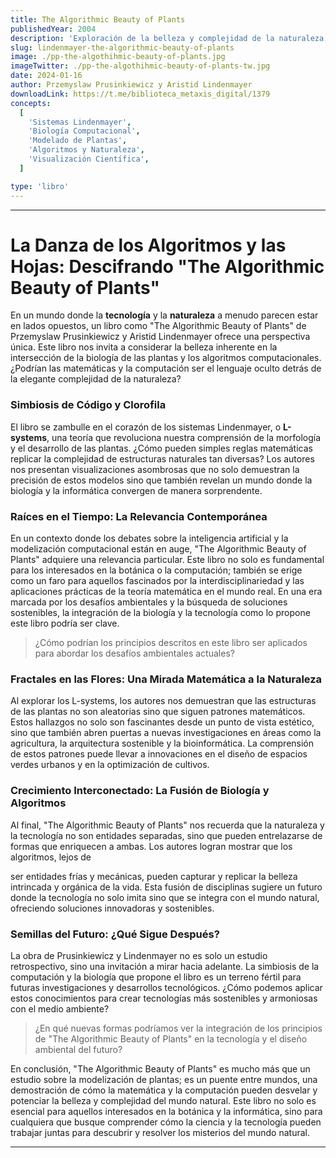 ```yaml
---
title: The Algorithmic Beauty of Plants
publishedYear: 2004
description: 'Exploración de la belleza y complejidad de la naturaleza a través de los sistemas Lindenmayer. Intersección única de biología y algoritmos computacionales para modelar el crecimiento de las plantas.'
slug: lindenmayer-the-algorithmic-beauty-of-plants
image: ./pp-the-algothihmic-beauty-of-plants.jpg
imageTwitter: ./pp-the-algothihmic-beauty-of-plants-tw.jpg
date: 2024-01-16
author: Przemyslaw Prusinkiewicz y Aristid Lindenmayer
downloadLink: https://t.me/biblioteca_metaxis_digital/1379
concepts:
  [
    'Sistemas Lindenmayer',
    'Biología Computacional',
    'Modelado de Plantas',
    'Algoritmos y Naturaleza',
    'Visualización Científica',
  ]

type: 'libro'
---
```


---

# **La Danza de los Algoritmos y las Hojas: Descifrando "The Algorithmic Beauty of Plants"**

En un mundo donde la **tecnología** y la **naturaleza** a menudo parecen estar en lados opuestos, un libro como "The Algorithmic Beauty of Plants" de Przemyslaw Prusinkiewicz y Aristid Lindenmayer ofrece una perspectiva única. Este libro nos invita a considerar la belleza inherente en la intersección de la biología de las plantas y los algoritmos computacionales. ¿Podrían las matemáticas y la computación ser el lenguaje oculto detrás de la elegante complejidad de la naturaleza?

### **Simbiosis de Código y Clorofila**

El libro se zambulle en el corazón de los sistemas Lindenmayer, o **L-systems**, una teoría que revoluciona nuestra comprensión de la morfología y el desarrollo de las plantas. ¿Cómo pueden simples reglas matemáticas replicar la complejidad de estructuras naturales tan diversas? Los autores nos presentan visualizaciones asombrosas que no solo demuestran la precisión de estos modelos sino que también revelan un mundo donde la biología y la informática convergen de manera sorprendente.

### **Raíces en el Tiempo: La Relevancia Contemporánea**

En un contexto donde los debates sobre la inteligencia artificial y la modelización computacional están en auge, "The Algorithmic Beauty of Plants" adquiere una relevancia particular. Este libro no solo es fundamental para los interesados en la botánica o la computación; también se erige como un faro para aquellos fascinados por la interdisciplinariedad y las aplicaciones prácticas de la teoría matemática en el mundo real. En una era marcada por los desafíos ambientales y la búsqueda de soluciones sostenibles, la integración de la biología y la tecnología como lo propone este libro podría ser clave.

> ¿Cómo podrían los principios descritos en este libro ser aplicados para abordar los desafíos ambientales actuales?

### **Fractales en las Flores: Una Mirada Matemática a la Naturaleza**

Al explorar los L-systems, los autores nos demuestran que las estructuras de las plantas no son aleatorias sino que siguen patrones matemáticos. Estos hallazgos no solo son fascinantes desde un punto de vista estético, sino que también abren puertas a nuevas investigaciones en áreas como la agricultura, la arquitectura sostenible y la bioinformática. La comprensión de estos patrones puede llevar a innovaciones en el diseño de espacios verdes urbanos y en la optimización de cultivos.

### **Crecimiento Interconectado: La Fusión de Biología y Algoritmos**

Al final, "The Algorithmic Beauty of Plants" nos recuerda que la naturaleza y la tecnología no son entidades separadas, sino que pueden entrelazarse de formas que enriquecen a ambas. Los autores logran mostrar que los algoritmos, lejos de

ser entidades frías y mecánicas, pueden capturar y replicar la belleza intrincada y orgánica de la vida. Esta fusión de disciplinas sugiere un futuro donde la tecnología no solo imita sino que se integra con el mundo natural, ofreciendo soluciones innovadoras y sostenibles.

### **Semillas del Futuro: ¿Qué Sigue Después?**

La obra de Prusinkiewicz y Lindenmayer no es solo un estudio retrospectivo, sino una invitación a mirar hacia adelante. La simbiosis de la computación y la biología que propone el libro es un terreno fértil para futuras investigaciones y desarrollos tecnológicos. ¿Cómo podemos aplicar estos conocimientos para crear tecnologías más sostenibles y armoniosas con el medio ambiente?

> ¿En qué nuevas formas podríamos ver la integración de los principios de "The Algorithmic Beauty of Plants" en la tecnología y el diseño ambiental del futuro?

En conclusión, "The Algorithmic Beauty of Plants" es mucho más que un estudio sobre la modelización de plantas; es un puente entre mundos, una demostración de cómo la matemática y la computación pueden desvelar y potenciar la belleza y complejidad del mundo natural. Este libro no solo es esencial para aquellos interesados en la botánica y la informática, sino para cualquiera que busque comprender cómo la ciencia y la tecnología pueden trabajar juntas para descubrir y resolver los misterios del mundo natural.

---
